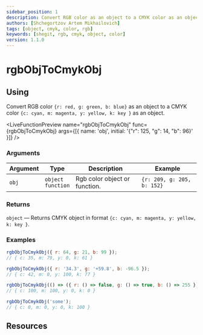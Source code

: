 ```yaml
---
sidebar_position: 1
description: Convert RGB color as an object to a CMYK color as an object
authors: [Shchegortzov Artem Mikhailovich]
tags: [object, cmyk, color, rgb]
keywords: [shegit, rgb, cmyk, object, color]
version: 1.1.0
---
```




# rgbObjToCmykObj

## Using

Convert RGB color `{r: red, g: green, b: blue}` as an object
to a CMYK color `{c: cyan, m: magenta, y: yellow, k: key }` as an object.

<LiveFunctionPreview
  name="rgbObjToCmykObj"
  func={rgbObjToCmykObj}
  args={[{ name: 'obj', initial: '{"r": 125, "g": 14, "b": 96}' }]}
/>

### Arguments

| Argument | Type                       | Description                   | Example                    |
| -------- | -------------------------- | ----------------------------- | -------------------------- |
| `obj`    | `object` <br /> `function` | Rgb color object or function. | `{r: 209, g: 205, b: 152}` |

### Returns

`object` — Returns CMYK object in format `{c: cyan, m: magenta, y: yellow, k: key }`.

### Examples

```js
rgbObjToCmykObj({ r: 64, g: 21, b: 99 });
// { c: 35, m: 79, y: 0, k: 61 }

rgbObjToCmykObj({ r: '34.3', g: '+59.8', b: -96.5 });
// { c: 42, m: 0, y: 100, k: 77 }

rgbObjToCmykObj(() => ({ r: () => false, g: () => true, b: () => 255 }));
// { c: 100, m: 100, y: 0, k: 0 }

rgbObjToCmykObj('some');
// { c: 0, m: 0, y: 0, k: 100 }
```

## Resources

<Resources constants={constants} />
